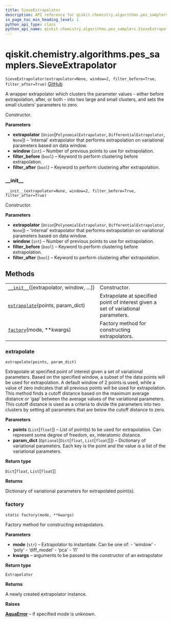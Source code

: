 ```yaml
---
title: SieveExtrapolator
description: API reference for qiskit.chemistry.algorithms.pes_samplers.SieveExtrapolator
in_page_toc_min_heading_level: 1
python_api_type: class
python_api_name: qiskit.chemistry.algorithms.pes_samplers.SieveExtrapolator
---
```


# qiskit.chemistry.algorithms.pes\_samplers.SieveExtrapolator

<span id="qiskit.chemistry.algorithms.pes_samplers.SieveExtrapolator" />

`SieveExtrapolator(extrapolator=None, window=2, filter_before=True, filter_after=True)` [GitHub](https://github.com/qiskit-community/qiskit-aqua/tree/stable/0.9/qiskit/chemistry/algorithms/pes_samplers/extrapolator.py "view source code")

A wrapper extrapolator which clusters the parameter values - either before extrapolation, after, or both - into two large and small clusters, and sets the small clusters’ parameters to zero.

Constructor.

**Parameters**

*   **extrapolator** (`Union`\[`PolynomialExtrapolator`, `DifferentialExtrapolator`, `None`]) – ‘internal’ extrapolator that performs extrapolation on variational parameters based on data window.
*   **window** (`int`) – Number of previous points to use for extrapolation.
*   **filter\_before** (`bool`) – Keyword to perform clustering before extrapolation.
*   **filter\_after** (`bool`) – Keyword to perform clustering after extrapolation.

### \_\_init\_\_

<span id="qiskit.chemistry.algorithms.pes_samplers.SieveExtrapolator.__init__" />

`__init__(extrapolator=None, window=2, filter_before=True, filter_after=True)`

Constructor.

**Parameters**

*   **extrapolator** (`Union`\[`PolynomialExtrapolator`, `DifferentialExtrapolator`, `None`]) – ‘internal’ extrapolator that performs extrapolation on variational parameters based on data window.
*   **window** (`int`) – Number of previous points to use for extrapolation.
*   **filter\_before** (`bool`) – Keyword to perform clustering before extrapolation.
*   **filter\_after** (`bool`) – Keyword to perform clustering after extrapolation.

## Methods

|                                                                                                                                                                                        |                                                                                   |
| -------------------------------------------------------------------------------------------------------------------------------------------------------------------------------------- | --------------------------------------------------------------------------------- |
| [`__init__`](#qiskit.chemistry.algorithms.pes_samplers.SieveExtrapolator.__init__ "qiskit.chemistry.algorithms.pes_samplers.SieveExtrapolator.__init__")(\[extrapolator, window, …])   | Constructor.                                                                      |
| [`extrapolate`](#qiskit.chemistry.algorithms.pes_samplers.SieveExtrapolator.extrapolate "qiskit.chemistry.algorithms.pes_samplers.SieveExtrapolator.extrapolate")(points, param\_dict) | Extrapolate at specified point of interest given a set of variational parameters. |
| [`factory`](#qiskit.chemistry.algorithms.pes_samplers.SieveExtrapolator.factory "qiskit.chemistry.algorithms.pes_samplers.SieveExtrapolator.factory")(mode, \*\*kwargs)                | Factory method for constructing extrapolators.                                    |

### extrapolate

<span id="qiskit.chemistry.algorithms.pes_samplers.SieveExtrapolator.extrapolate" />

`extrapolate(points, param_dict)`

Extrapolate at specified point of interest given a set of variational parameters. Based on the specified window, a subset of the data points will be used for extrapolation. A default window of 2 points is used, while a value of zero indicates that all previous points will be used for extrapolation. This method finds a cutoff distance based on the maximum average distance or ‘gap’ between the average values of the variational parameters. This cutoff distance is used as a criteria to divide the parameters into two clusters by setting all parameters that are below the cutoff distance to zero.

**Parameters**

*   **points** (`List`\[`float`]) – List of point(s) to be used for extrapolation. Can represent some degree of freedom, ex, interatomic distance.
*   **param\_dict** (`Optional`\[`Dict`\[`float`, `List`\[`float`]]]) – Dictionary of variational parameters. Each key is the point and the value is a list of the variational parameters.

**Return type**

`Dict`\[`float`, `List`\[`float`]]

**Returns**

Dictionary of variational parameters for extrapolated point(s).

### factory

<span id="qiskit.chemistry.algorithms.pes_samplers.SieveExtrapolator.factory" />

`static factory(mode, **kwargs)`

Factory method for constructing extrapolators.

**Parameters**

*   **mode** (`str`) – Extrapolator to instantiate. Can be one of: - ‘window’ - ‘poly’ - ‘diff\_model’ - ‘pca’ - ‘l1’
*   **kwargs** – arguments to be passed to the constructor of an extrapolator

**Return type**

`Extrapolator`

**Returns**

A newly created extrapolator instance.

**Raises**

[**AquaError**](qiskit.aqua.AquaError "qiskit.aqua.AquaError") – if specified mode is unknown.

